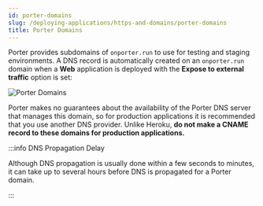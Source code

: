 ```yaml
---
id: porter-domains
slug: /deploying-applications/https-and-domains/porter-domains
title: Porter Domains
---
```


Porter provides subdomains of `onporter.run` to use for testing and staging environments. A DNS record is automatically created on an `onporter.run` domain when a **Web** application is deployed with the **Expose to external traffic** option is set:

![Porter Domains](https://imagedelivery.net/l4LYM_vOYKe7O1NCT_Nc_g/9327b5ee-3449-450f-a641-75bad587ca00/large "Porter Domains")

Porter makes no guarantees about the availability of the Porter DNS server that manages this domain, so for production applications it is recommended that you use another DNS provider. Unlike Heroku, **do not make a CNAME record to these domains for production applications.**

:::info DNS Propagation Delay

Although DNS propagation is usually done within a few seconds to minutes, it can take up to several hours before DNS is propagated for a Porter domain.

:::
